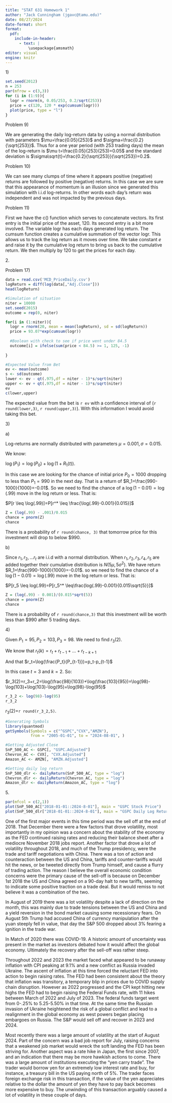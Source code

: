 ```yaml
---
title: "STAT 631 Homework 1"
author: "Jack Cunningham (jgavc@tamu.edu)"
date: 08/27/2024
date-format: short
format:
  pdf:
    include-in-header:
      - text: |
          \usepackage{amsmath}
editor: visual
engine: knitr
---
```


1\)

```r
set.seed(2012)
n = 253
par(mfrow = c(3,3))
for (i in (1:9)){
  logr = rnorm(n, 0.05/253, 0.2/sqrt(253))
  price = c(120, 120 * exp(cumsum(logr)))
  plot(price, type = "l")
}
```

Problem 9)

We are generating the daily log-return data by using a normal distribution with parameters $\mu=\frac{0.05}{253}$ and $\sigma=\frac{0.2}{\sqrt{253}}$. Thus for a one year period (with 253 trading days) the mean of the log-return is $\mu t=\frac{0.05}{253}(253)=0.05$ and the standard deviation is $\sigma\sqrt{t}=\frac{0.2}{\sqrt{253}}(\sqrt{253})=0.2$.

Problem 10)

We can see many clumps of time where it appears positive (negative) returns are followed by positive (negative) returns. In this case we are sure that this appearance of momentum is an illusion since we generated this simulation with i.i.d log-returns. In other words each day's return was independent and was not impacted by the previous days.

Problem 11)

First we have the c() function which serves to concatenate vectors. Its first entry is the initial price of the asset, 120. Its second entry is a bit more involved. The variable logr has each days generated log return. The cumsum function creates a cumulative summation of the vector logr. This allows us to track the log return as it moves over time. We take constant $e$ and raise it by the cumulative log return to bring us back to the cumulative return. We then multiply by 120 to get the prices for each day.

2\.

Problem 17)\

```r
data = read.csv('MCD_PriceDaily.csv')
logReturn = diff(log(data[,"Adj.Close"]))
head(logReturn)
```

```r
#Simulation of situation
niter = 10000
set.seed(2015)
outcome = rep(0, niter)

for(i in (1:niter)){
  logr = rnorm(20, mean = mean(logReturn), sd = sd(logReturn))
  price = 93.07*exp(cumsum(logr))
  
  #Boolean with check to see if price went under 84.5
  outcome[i] = ifelse(sum(price < 84.5) >= 1, 125, -1)
  
}
```

```r
#Expected Value from Bet
ev <- mean(outcome)
s <- sd(outcome)
lower <- ev - qt(.975,df = niter - 1)*s/sqrt(niter)
upper <- ev + qt(.975,df = niter - 1)*s/sqrt(niter)
ev
c(lower,upper)
```

The expected value from the bet is `r ev` with a confidence interval of (`r round(lower,3)`, `r round(upper,3)`). With this information I would avoid taking this bet.

3\)

a\)

Log-returns are normally distributed with parameters $\mu = 0.001, \sigma = 0.015$.

We know:

$\log(P_1)=\log(P_0)+\log(1 + R_1(t))$.

In this case we are looking for the chance of initial price $P_0=1000$ dropping to less than $P_1=990$ in the next day. That is a return of $R_1=\frac{990-1000}{1000}=-0.01$. So we need to find the chance of a $\log(1 -0.01)=\log(.99)$ move in the log return or less. That is:

$P[r \leq \log(.99)]=P[r^* \leq \frac{\log(.99)-0.001}{0.015}]$

```r
Z = (log(.99) - .001)/0.015
chance = pnorm(Z)
chance
```

There is a probability of `r round(chance, 3)` that tomorrow price for this investment will drop to below \$990.

b\)

Since $r_1,r_2,…r_t$ are i.i.d with a normal distribution. When $r_1,r_2,r_3,r_4,r_5$ are added together their cumulative distribution is $N(5 \mu,5\sigma^2)$. We have return $R_1=\frac{990-1000}{1000}=-0.01$. so we need to find the chance of a $\log(1-0.01) = \log(.99)$ move in the log return or less. That is:

$P[r_5 \leq log(.99)=P[r_5^* \leq\frac{log(.99)-0.001}{0.015\sqrt{5}}]$

```r
Z = (log(.99) - 0.001)/(0.015*sqrt(5))
chance = pnorm(Z)
chance
```

There is a probability of `r round(chance,3)` that this investment will be worth less than \$990 after 5 trading days.

4\)

Given $P_1=95,P_2=103,P_3=98$. We need to find $r_3(2)$.

We know that $r_t(k)=r_t+r_{t-1}+\dots+r_{t-k+1}$

And that $r_t=\log(\frac{P_t}{P_{t-1}})=p_t-p_{t-1}$

In this case $t =3$ and $k=2$. So:

$r_3(2)=r_3+r_2=\log(\frac{98}{103})+\log(\frac{103}{95})=\log(98)-\log(103)+\log(103)-\log(95)=\log(98)-\log(95)$

```r
r_3_2 <- log(98)-log(95)
r_3_2
```

$r_3(2)$=`r round(r_3_2,5)`.

```r
#Generating Symbols
library(quantmod)
getSymbols(Symbols = c("^GSPC","CVX","AMZN"), 
           from = "2005-01-01", to = "2024-08-01", )
```

```r
#Getting Adjusted Close
SnP_500_AC <- GSPC[, "GSPC.Adjusted"]
Chevron_AC <- CVX[, "CVX.Adjusted"]
Amazon_AC <- AMZN[, "AMZN.Adjusted"]
```

```r
#Getting daily log return
SnP_500_dlr <- dailyReturn(SnP_500_AC, type = "log")
Chevron_dlr <- dailyReturn(Chevron_AC, type = "log")
Amazon_dlr <- dailyReturn(Amazon_AC, type = "log")
```

5\.

```r
par(mfcol = c(2,1))
plot(SnP_500_AC["2018-01-01::2024-8-01"], main = "GSPC Stock Price")
plot(SnP_500_dlr["2018-01-01::2024-8-01"], main = "GSPC Daily Log Return")
```

One of the first major events in this time period was the sell off at the end of 2018. That December there were a few factors that drove volatility, most importantly in my opinion was a concern about the stability of the economy as the FED continued raising rates and reducing their balance sheet after a mediocre November 2018 jobs report. Another factor that drove a lot of volatility throughout 2018, and much of the Trump presidency, were the trade and tariff negotiations with China. There was a ton of action and counteraction between the US and China, tariffs and counter-tariffs would hit the news, or be tweeted directly from Trump himself, and cause a flurry of trading action. The reason I believe the overall economic condition concerns were the primary cause of the sell-off is because on December 1st 2018 the US and China agreed on a 90-day halt to new tariffs, seeming to indicate some positive traction on a trade deal. But it would remiss to not believe it was a combination of the two.

In August of 2019 there was a lot volatility despite a lack of direction on the month, this was mainly due to trade tensions between the US and China and a yield reversion in the bond market causing some recessionary fears. On August 5th Trump had accused China of currency manipulation after the yuan steeply fell in value, that day the S&P 500 dropped about 3% fearing a ignition in the trade war.

In Match of 2020 there was COVID-19. A historic amount of uncertainty was present in the market as investors debated how it would affect the global economy. Ultimately the recovery after the sell-off was rather steep.

Throughout 2022 and 2023 the market faced what appeared to be runaway inflation with CPI peaking at 9.1% and a new conflict as Russia invaded Ukraine. The ascent of inflation at this time forced the reluctant FED into action to begin raising rates. The FED had been consistent about the theory that inflation was transitory, a temporary blip in prices due to COVID supply chain disruption. However as 2022 progressed and the CPI kept hitting new highs the FED had to begin raising the Federal Funds rate, with 11 hikes between March of 2022 and July of 2023. The federal funds target went from 0-.25% to 5.25-5.50% in that time. At the same time the Russian invasion of Ukraine heightened the risk of a global conflict and lead to a realignment in the global economy as west powers began placing embargoes on Russia. The S&P would sell off and recover in 2023 and 2024.

Most recently there was a large amount of volatility at the start of August 2024. Part of the concern was a bad job report for July, raising concerns that a weakened job market would wreck the soft landing the FED has been striving for. Another aspect was a rate hike in Japan, the first since 2007, and an indication that there may be more hawkish actions to come. There was a large amount of institutions executing the "yen carry trade". The trader would borrow yen for an extremely low interest rate and buy, for instance, a treasury bill in the US paying north of 5%. The trader faces foreign exchange risk in this transaction, if the value of the yen appreciates relative to the dollar the amount of yen they have to pay back becomes more expensive to buy. The unwinding of this transaction arguably caused a lot of volatility in these couple of days.

